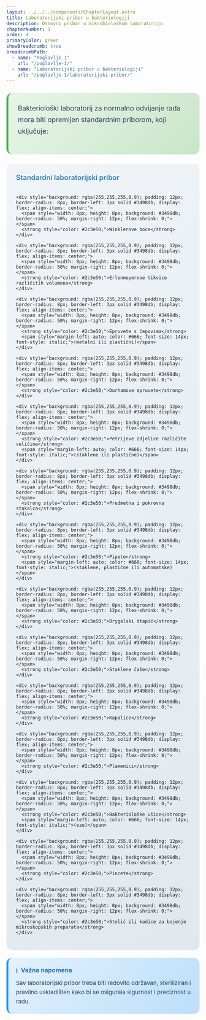 ```yaml
---
layout: ../../../components/ChapterLayout.astro
title: Laboratorijski pribor u bakteriologiji
description: Osnovni pribor u mikrobiološkom laboratoriju
chapterNumber: 1
order: 4
primaryColor: green
showBreadcrumb: true
breadcrumbPath:
  - name: "Poglavlje 1"
    url: "/poglavlje-1/"
  - name: "Laboratorijski pribor u bakteriologiji"
    url: "/poglavlje-1/laboratorijski-pribor/"
---
```



<div style="background: linear-gradient(135deg, #e8f5e8 0%, #c8e6c8 100%); border-radius: 15px; padding: 25px; margin: 25px 0; border-left: 5px solid #4caf50;">
  <p style="font-size: 1.1rem; line-height: 1.7; margin: 0 0 20px 0; color: #2c3e50;">
    Bakteriološki laboratorij za normalno odvijanje rada mora biti opremljen standardnim priborom, koji uključuje:
  </p>
</div>

<div style="background: linear-gradient(135deg, #f0f4f8 0%, #e1e8ed 100%); border-radius: 15px; padding: 25px; margin: 20px 0;">
  <h4 style="margin: 0 0 20px 0; color: #2980b9; font-weight: 600; font-size: 18px;">Standardni laboratorijski pribor</h4>
  
  <div style="display: grid; gap: 12px;">
    
    <div style="background: rgba(255,255,255,0.9); padding: 12px; border-radius: 8px; border-left: 3px solid #3498db; display: flex; align-items: center;">
      <span style="width: 8px; height: 8px; background: #3498db; border-radius: 50%; margin-right: 12px; flex-shrink: 0;"></span>
      <strong style="color: #2c3e50;">Winklerove boce</strong>
    </div>
    
    <div style="background: rgba(255,255,255,0.9); padding: 12px; border-radius: 8px; border-left: 3px solid #3498db; display: flex; align-items: center;">
      <span style="width: 8px; height: 8px; background: #3498db; border-radius: 50%; margin-right: 12px; flex-shrink: 0;"></span>
      <strong style="color: #2c3e50;">Erlenmeyerove tikvice različitih volumena</strong>
    </div>
    
    <div style="background: rgba(255,255,255,0.9); padding: 12px; border-radius: 8px; border-left: 3px solid #3498db; display: flex; align-items: center;">
      <span style="width: 8px; height: 8px; background: #3498db; border-radius: 50%; margin-right: 12px; flex-shrink: 0;"></span>
      <strong style="color: #2c3e50;">Epruvete s čepovima</strong>
      <span style="margin-left: auto; color: #666; font-size: 14px; font-style: italic;">(metalni ili plastični)</span>
    </div>
    
    <div style="background: rgba(255,255,255,0.9); padding: 12px; border-radius: 8px; border-left: 3px solid #3498db; display: flex; align-items: center;">
      <span style="width: 8px; height: 8px; background: #3498db; border-radius: 50%; margin-right: 12px; flex-shrink: 0;"></span>
      <strong style="color: #2c3e50;">Durhamove epruvete</strong>
    </div>
    
    <div style="background: rgba(255,255,255,0.9); padding: 12px; border-radius: 8px; border-left: 3px solid #3498db; display: flex; align-items: center;">
      <span style="width: 8px; height: 8px; background: #3498db; border-radius: 50%; margin-right: 12px; flex-shrink: 0;"></span>
      <strong style="color: #2c3e50;">Petrijeve zdjelice različite veličine</strong>
      <span style="margin-left: auto; color: #666; font-size: 14px; font-style: italic;">(staklene ili plastične)</span>
    </div>
    
    <div style="background: rgba(255,255,255,0.9); padding: 12px; border-radius: 8px; border-left: 3px solid #3498db; display: flex; align-items: center;">
      <span style="width: 8px; height: 8px; background: #3498db; border-radius: 50%; margin-right: 12px; flex-shrink: 0;"></span>
      <strong style="color: #2c3e50;">Predmetna i pokrovna stakalca</strong>
    </div>
    
    <div style="background: rgba(255,255,255,0.9); padding: 12px; border-radius: 8px; border-left: 3px solid #3498db; display: flex; align-items: center;">
      <span style="width: 8px; height: 8px; background: #3498db; border-radius: 50%; margin-right: 12px; flex-shrink: 0;"></span>
      <strong style="color: #2c3e50;">Pipete</strong>
      <span style="margin-left: auto; color: #666; font-size: 14px; font-style: italic;">(staklene, plastične ili automatske)</span>
    </div>
    
    <div style="background: rgba(255,255,255,0.9); padding: 12px; border-radius: 8px; border-left: 3px solid #3498db; display: flex; align-items: center;">
      <span style="width: 8px; height: 8px; background: #3498db; border-radius: 50%; margin-right: 12px; flex-shrink: 0;"></span>
      <strong style="color: #2c3e50;">Drygalski štapić</strong>
    </div>
    
    <div style="background: rgba(255,255,255,0.9); padding: 12px; border-radius: 8px; border-left: 3px solid #3498db; display: flex; align-items: center;">
      <span style="width: 8px; height: 8px; background: #3498db; border-radius: 50%; margin-right: 12px; flex-shrink: 0;"></span>
      <strong style="color: #2c3e50;">Staklene čaše</strong>
    </div>
    
    <div style="background: rgba(255,255,255,0.9); padding: 12px; border-radius: 8px; border-left: 3px solid #3498db; display: flex; align-items: center;">
      <span style="width: 8px; height: 8px; background: #3498db; border-radius: 50%; margin-right: 12px; flex-shrink: 0;"></span>
      <strong style="color: #2c3e50;">Kapalice</strong>
    </div>
    
    <div style="background: rgba(255,255,255,0.9); padding: 12px; border-radius: 8px; border-left: 3px solid #3498db; display: flex; align-items: center;">
      <span style="width: 8px; height: 8px; background: #3498db; border-radius: 50%; margin-right: 12px; flex-shrink: 0;"></span>
      <strong style="color: #2c3e50;">Plamenici</strong>
    </div>
    
    <div style="background: rgba(255,255,255,0.9); padding: 12px; border-radius: 8px; border-left: 3px solid #3498db; display: flex; align-items: center;">
      <span style="width: 8px; height: 8px; background: #3498db; border-radius: 50%; margin-right: 12px; flex-shrink: 0;"></span>
      <strong style="color: #2c3e50;">Bakteriološke ušice</strong>
      <span style="margin-left: auto; color: #666; font-size: 14px; font-style: italic;">(eze)</span>
    </div>
    
    <div style="background: rgba(255,255,255,0.9); padding: 12px; border-radius: 8px; border-left: 3px solid #3498db; display: flex; align-items: center;">
      <span style="width: 8px; height: 8px; background: #3498db; border-radius: 50%; margin-right: 12px; flex-shrink: 0;"></span>
      <strong style="color: #2c3e50;">Pincete</strong>
    </div>
    
    <div style="background: rgba(255,255,255,0.9); padding: 12px; border-radius: 8px; border-left: 3px solid #3498db; display: flex; align-items: center;">
      <span style="width: 8px; height: 8px; background: #3498db; border-radius: 50%; margin-right: 12px; flex-shrink: 0;"></span>
      <strong style="color: #2c3e50;">Stolić ili kadice za bojenje mikroskopskih preparata</strong>
    </div>
    
  </div>
</div>

<div style="background: linear-gradient(135deg, #e3f2fd 0%, #bbdefb 100%); border-radius: 15px; padding: 20px; margin: 20px 0; border-left: 5px solid #2196f3;">
  <div style="display: flex; align-items: center; margin-bottom: 10px;">
    <span style="font-size: 18px; margin-right: 8px;">ℹ️</span>
    <h4 style="margin: 0; color: #1565c0; font-weight: 600; font-size: 16px;">Važna napomena</h4>
  </div>
  <p style="margin: 0; color: #2c3e50; font-size: 15px; line-height: 1.6;">
    Sav laboratorijski pribor treba biti redovito održavan, steriliziran i pravilno uskladišten kako bi se osigurala sigurnost i preciznost u radu.
  </p>
</div>
